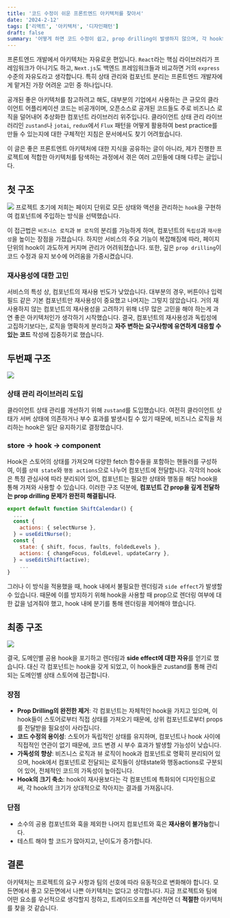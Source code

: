 ```yaml
---
title: '코드 수정이 쉬운 프론트엔드 아키텍처를 찾아서'
date: '2024-2-12'
tags: ['리액트', '아키텍처', '디자인패턴']
draft: false
summary: '어떻게 하면 코드 수정이 쉽고, prop drilling이 발생하지 않으며, 각 hook의 크기를 작게 유지하며, 비즈니스 로직과 뷰 로직을 완전히 분리하는 구조를 만들 수 있을까?'
---
```


프론트엔드 개발에서 아키텍처는 자유로운 편입니다. 
`React`라는 핵심 라이브러리가 프레임워크가 아니기도 하고, `Next.js`도 백엔드 프레임워크들과 비교하면 거의 `express` 수준의 자유도라고 생각합니다. 
특히 상태 관리와 컴포넌트 분리는 프론트엔드 개발자에게 맡겨진 가장 어려운 고민 중 하나입니다.

공개된 좋은 아키텍처를 참고하려고 해도, 대부분의 기업에서 사용하는 큰 규모의 클라이언트 어플리케이션 코드는 비공개이며, 오픈소스로 공개된 코드들도 주로 비즈니스 로직을 덜어내어 추상화한 컴포넌트 라이브러리 위주입니다. 클라이언트 상태 관리 라이브러리인 `zustand`나 `jotai`, `redux`에서 `Flux` 패턴을 어떻게 활용하여 best practice를 만들 수 있는지에 대한 구체적인 지침은 문서에서도 찾기 어려웠습니다. 

이 글은 좋은 프론트엔트 아키텍처에 대한 지식을 공유하는 글이 아니라, 제가 진행한 프로젝트에 적합한 아키텍처를 탐색하는 과정에서 겪은 여러 고민들에 대해 다루는 글입니다. 


## 첫 구조
![](https://velog.velcdn.com/images/cksrb63/post/1ee6cf2f-22b8-4441-bf4a-cd811b7eed01/image.png)
프로젝트 초기에 저희는 페이지 단위로 모든 상태와 액션을 관리하는 `hook`을 구현하여 컴포넌트에 주입하는 방식을 선택했습니다. 

이 접근법은 `비즈니스 로직`과 `뷰 로직`의 분리를 가능하게 하며, 컴포넌트의 `독립성`과 `재사용성`을 높이는 장점을 가졌습니다. 하지만 서비스의 주요 기능이 복잡해짐에 따라, 페이지 단위의 hook이 과도하게 커지며 관리가 어려워졌습니다. 또한, 깊은 `prop drilling`이 코드 수정과 유지 보수에 어려움을 가중시켰습니다.

### 재사용성에 대한 고민
서비스의 특성 상, 컴포넌트의 재사용 빈도가 낮았습니다. 대부분의 경우, 버튼이나 입력 필드 같은 기본 컴포넌트만 재사용성이 중요했고 나머지는 그렇지 않았습니다. 거의 재사용하지 않는 컴포넌트의 재사용성을 고려하기 위해 너무 많은 고민을 해야 하는게 과연 좋은 아키텍처인가 생각하기 시작했습니다. 결국, 컴포넌트의 재사용성과 독립성에 고집하기보다는, 로직을 명확하게 분리하고 **자주 변하는 요구사항에 유연하게 대응할 수 있는 코드** 작성에 집중하기로 했습니다.

## 두번째 구조
![](https://velog.velcdn.com/images/cksrb63/post/61edd97f-5da8-4302-8c1f-0321fff0ed3b/image.png)
### 상태 관리 라이브러리 도입
클라이언트 상태 관리를 개선하기 위해 `zustand`를 도입했습니다. 여전히 클라이언트 상태가 서버 상태에 의존하거나 부수 효과를 발생시킬 수 있기 때문에, 비즈니스 로직을 처리하는 hook은 일단 유지하기로 결정했습니다.
### store -> hook -> component
Hook은 스토어의 상태를 가져오며 다양한 fetch 함수들을 포함하는 핸들러를 구성하여, 이를 `상태 state`와 `행동 actions`으로 나누어 컴포넌트에 전달합니다. 각각의 hook은 특정 관심사에 따라 분리되어 있어, 컴포넌트는 필요한 상태와 행동을 해당 hook을 통해 가져와 사용할 수 있습니다. 이러한 구조 덕분에, **컴포넌트 간 prop을 깊게 전달하는 prop drilling 문제가 완전히 해결됩니다.**

```js
export default function ShiftCalendar() {
  ...
  const {
    actions: { selectNurse },
  } = useEditNurse();
  const {
    state: { shift, focus, faults, foldedLevels },
    actions: { changeFocus, foldLevel, updateCarry },
  } = useEditShift(active);
	...
}
```
그러나 이 방식을 적용했을 때, hook 내에서 불필요한 렌더링과 `side effect`가 발생할 수 있습니다. 때문에 이를 방지하기 위해 hook을 사용할 때 prop으로 렌더링 여부에 대한 값을 넘겨줘야 했고, hook 내에 분기를 통해 렌더링을 제어해야 했습니다.

## 최종 구조
![](https://velog.velcdn.com/images/cksrb63/post/19efa550-d360-4941-937b-c52ffeab81bf/image.png)

결국, 도메인별 공용 hook을 포기하고 렌더링과 **side effect에 대한 자유**를 얻기로 했습니다. 대신 각 컴포넌트는 hook을 갖게 되었고, 이 hook들은 zustand를 통해 관리되는 도메인별 상태 스토어에 접근합니다. 

### 장점
- **Prop Drilling의 완전한 제거**: 각 컴포넌트는 자체적인 hook을 가지고 있으며, 이 hook들이 스토어로부터 직접 상태를 가져오기 때문에, 상위 컴포넌트로부터 props를 전달받을 필요성이 사라집니다.
- **코드 수정의 용이성**: 스토어가 독립적인 상태를 유지하며, 컴포넌트나 hook 사이에 직접적인 연관이 없기 때문에, 코드 변경 시 부수 효과가 발생할 가능성이 낮습니다.
- **가독성의 향상**: 비즈니스 로직과 뷰 로직이 hook과 컴포넌트로 명확히 분리되어 있으며, hook에서 컴포넌트로 전달되는 로직들이 상태state와 행동actions로 구분되어 있어, 전체적인 코드의 가독성이 높아집니다.
- **Hook의 크기 축소**: hook이 재사용보다는 각 컴포넌트에 특화되어 디자인됨으로써, 각 hook의 크기가 상대적으로 작아지는 결과를 가져옵니다.

### 단점
- 소수의 공용 컴포넌트와 훅을 제외한 나머지 컴포넌트와 훅은 **재사용이 불가능**합니다.
- 테스트 해야 할 코드가 많아지고, 난이도가 증가합니다.

## 결론
아키텍처는 프로젝트의 요구 사항과 팀의 선호에 따라 유동적으로 변화해야 합니다. 모든면에서 좋고 모든면에서 나쁜 아키텍처는 없다고 생각합니다. 지금 프로젝트와 팀에 어떤 요소를 우선적으로 생각할지 정하고, 트레이드오프를 계산하면 더 **적절한** 아키텍처를 찾을 것 같습니다.